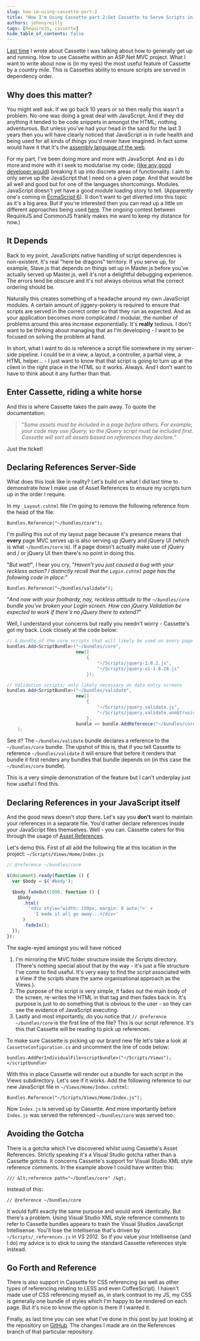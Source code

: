 ```yaml
---
slug: how-im-using-cassette-part-2
title: "How I'm Using Cassette part 2:Get Cassette to Serve Scripts in Dependency Order"
authors: johnnyreilly
tags: [RequireJS, cassette]
hide_table_of_contents: false
---
```


[Last time](../2013-05-04-how-im-using-cassette/index.mdx) I wrote about Cassette I was talking about how to generally get up and running. How to use Cassette within an ASP.Net MVC project. What I want to write about now is (in my eyes) the most useful feature of Cassette by a country mile. This is Cassettes ability to ensure scripts are served in dependency order.

<!--truncate-->

## Why does this matter?

You might well ask. If we go back 10 years or so then really this wasn't a problem. No-one was doing a great deal with JavaScript. And if they did anything it tended to be code snippets in amongst the HTML; nothing adventurous. But unless you've had your head in the sand for the last 3 years then you will have clearly noticed that JavaScript is in rude health and being used for all kinds of things you'd never have imagined. In fact some would have it that it's the [assembly language of the web](http://www.hanselman.com/blog/JavaScriptisAssemblyLanguagefortheWebPart2MadnessorjustInsanity.aspx).

For my part, I've been doing more and more with JavaScript. And as I do more and more with it I seek to modularise my code; ([like any good developer would](http://en.wikipedia.org/wiki/Separation_of_concerns)) breaking it up into discrete areas of functionality. I aim to only serve up the JavaScript that I need on a given page. And that would be all well and good but for one of the languages shortcomings. Modules. JavaScript doesn't yet have a good module loading story to tell. (Apparently one's coming in [EcmaScript 6](http://wiki.ecmascript.org/doku.php?id=harmony:modules)). (I don't want to get diverted into this topic as it's a big area. But if you're interested then you can read up a little on different approaches being used [here](http://requirejs.org/docs/whyamd.html#today). The ongoing contest between RequireJS and CommonJS frankly makes me want to keep my distance for now.)

## It Depends

Back to my point, JavaScripts native handling of script dependencies is non-existent. It's real "here be dragons" territory. If you serve up, for example, Slave.js that depends on things set up in Master.js before you've actually served up Master.js, well it's not a delightful debugging experience. The errors tend be obscure and it's not always obvious what the correct ordering should be.

Naturally this creates something of a headache around my own JavaScript modules. A certain amount of jiggery-pokery is required to ensure that scripts are served in the correct order so that they run as expected. And as your application becomes more complicated / modular, the number of problems around this area increase exponentially. It's **really** tedious. I don't want to be thinking about managing that as I'm developing - I want to be focused on solving the problem at hand.

In short, what I want to do is reference a script file somewhere in my server-side pipeline. I could be in a view, a layout, a controller, a partial view, a HTML helper... - I just want to know that that script is going to turn up at the client in the right place in the HTML so it works. Always. And I don't want to have to think about it any further than that.

## Enter Cassette, riding a white horse

And this is where Cassette takes the pain away. To quote the documentation:

> "_Some assets must be included in a page before others. For example, your code may use jQuery, so the jQuery script must be included first. Cassette will sort all assets based on references they declare._"

Just the ticket!

## Declaring References Server-Side

What does this look like in reality? Let's build on what I did last time to demonstrate how I make use of Asset References to ensure my scripts turn up in the order I require.

In my `_Layout.cshtml` file I'm going to remove the following reference from the head of the file:

`Bundles.Reference("~/bundles/core");`

I'm pulling this out of my layout page because it's presence means that **every** page MVC serves up is also serving up jQuery and jQuery UI (which is what `~/bundles/core` is). If a page doesn't actually make use of jQuery and / or jQuery UI then there's no point in doing this.

"_But wait!_", I hear you cry, "_Haven't you just caused a bug with your reckless action? I distinctly recall that the `Login.cshtml` page has the following code in place:_"

`Bundles.Reference("~/bundles/validate");`

"_And now with your foolhardy, nay, reckless attitude to the `~/bundles/core` bundle you've broken your Login screen. How can jQuery Validation be expected to work if there's no jQuery there to extend?_"

Well, I understand your concerns but really you needn't worry - Cassette's got my back. Look closely at the code below:

```cs
// A bundle of the core scripts that will likely be used on every page of the app
bundles.Add<ScriptBundle>("~/bundles/core",
                          new[]
                              {
                                  "~/Scripts/jquery-1.8.2.js",
                                  "~/Scripts/jquery-ui-1.8.24.js"
                              });

// Validation scripts; only likely necessary on data entry screens
bundles.Add<ScriptBundle>("~/bundles/validate",
                          new[]
                              {
                                  "~/Scripts/jquery.validate.js",
                                  "~/Scripts/jquery.validate.unobtrusive.js"
                              },
                          bundle => bundle.AddReference("~/bundles/core")
    );
```

See it? The `~/bundles/validate` bundle declares a reference to the `~/bundles/core` bundle. The upshot of this is, that if you tell Cassette to reference `~/bundles/validate` it will ensure that before it renders that bundle it first renders any bundles that bundle depends on (in this case the `~/bundles/core` bundle).

This is a very simple demonstration of the feature but I can't underplay just how useful I find this.

## Declaring References in your JavaScript itself

And the good news doesn't stop there. Let's say you **don't** want to maintain your references in a separate file. You'd rather declare references inside your JavaScript files themselves. Well - you can. Cassette caters for this through the usage of [Asset References](http://getcassette.net/documentation/v1/AssetReferences).

Let's demo this. First of all add the following file at this location in the project: `~/Scripts/Views/Home/Index.js`

```js
// @reference ~/bundles/core

$(document).ready(function () {
  var $body = $('#body');

  $body.fadeOut(1000, function () {
    $body
      .html(
        '<div style="width: 150px; margin: 0 auto;">' +
          'I made it all go away...</div>'
      )
      .fadeIn();
  });
});
```

The eagle-eyed amongst you will have noticed

1. I'm mirroring the MVC folder structure inside the Scripts directory. (There's nothing special about that by the way - it's just a file structure I've come to find useful. It's very easy to find the script associated with a View if the scripts share the same organisational approach as the Views.).
2. The purpose of the script is very simple, it fades out the main body of the screen, re-writes the HTML in that tag and then fades back in. It's purpose is just to do something that is obvious to the user - so they can see the evidence of JavaScript executing.
3. Lastly and most importantly, do you notice that `// @reference ~/bundles/core` is the first line of the file? This is our script reference. It's this that Cassette will be reading to pick up references.

To make sure Cassette is picking up our brand new file let's take a look at `CassetteConfiguration.cs` and uncomment the line of code below:

`bundles.AddPerIndividualFile<scriptbundle>("~/Scripts/Views");</scriptbundle>`

With this in place Cassette will render out a bundle for each script in the Views subdirectory. Let's see if it works. Add the following reference to our new JavaScript file in `~/Views/Home/Index.cshtml`:

`Bundles.Reference("~/Scripts/Views/Home/Index.js");`

Now `Index.js` is served up by Cassette. And more importantly before `Index.js` was served the referenced `~/bundles/core` was served too.

## Avoiding the Gotcha

There is a gotcha which I've discovered whilst using Cassette's Asset References. Strictly speaking it's a Visual Studio gotcha rather than a Cassette gotcha. It concerns Cassette's support for Visual Studio XML style reference comments. In the example above I could have written this:

`/// &lt;reference path="~/bundles/core" /&gt;`

Instead of this:

`// @reference ~/bundles/core`

It would fulfil exactly the same purpose and would work identically. But there's a problem. Using Visual Studio XML style reference comments to refer to Cassette bundles appears to trash the Visual Studios JavaScript Intellisense. You'll lose the Intellisense that's driven by `~/Scripts/_references.js` in VS 2012. So if you value your Intellisense (and I do) my advice is to stick to using the standard Cassette references style instead.

## Go Forth and Reference

There is also support in Cassette for CSS referencing (as well as other types of referencing relating to LESS and even CoffeeScript). I haven't made use of CSS referencing myself as, in stark contrast to my JS, my CSS is generally one bundle of styles which I'm happy to be rendered on each page. But it's nice to know the option is there if I wanted it.

Finally, as last time you can see what I've done in this post by just looking at the repository on [GitHub](https://github.com/johnnyreilly/CassetteDemo/tree/References). The changes I made are on the References branch of that particular repository.

<!-- I don't want to serve up a monster JavaScript payload with each screen refresh.  Quite besides anything else, if I did that each screen refresh would be slower as more JavaScript was served up and parsed - the UX would suffer.  I don't want that.  I want *<strong>performance</strong>*! -->
